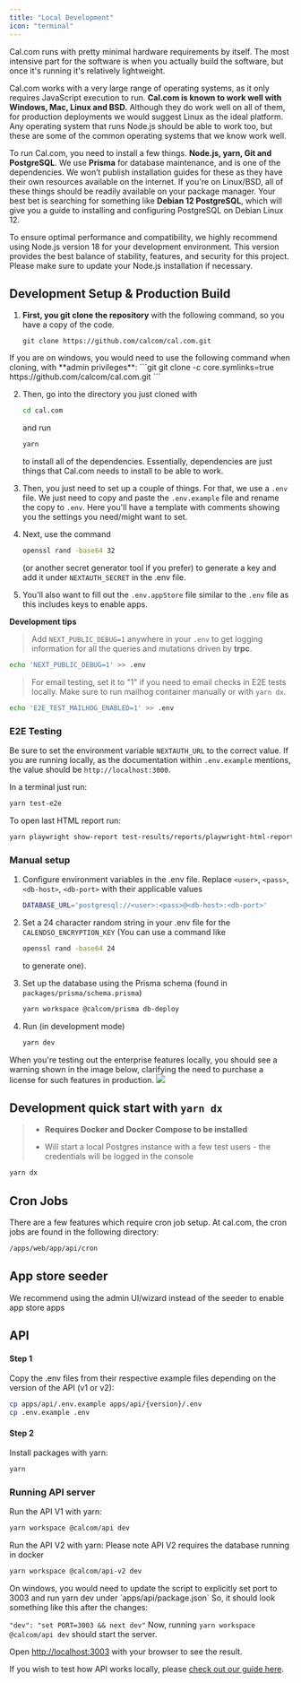 ```yaml
---
title: "Local Development"
icon: "terminal"
---
```


Cal.com runs with pretty minimal hardware requirements by itself. The most intensive part for the software is when you actually build the software, but once it's running it's relatively lightweight.

Cal.com works with a very large range of operating systems, as it only requires JavaScript execution to run. **Cal.com is known to work well with Windows, Mac, Linux and BSD.** Although they do work well on all of them, for production deployments we would suggest Linux as the ideal platform. Any operating system that runs Node.js should be able to work too, but these are some of the common operating systems that we know work well.

To run Cal.com, you need to install a few things. **Node.js, yarn, Git and PostgreSQL**. We use **Prisma** for database maintenance, and is one of the dependencies. We won’t publish installation guides for these as they have their own resources available on the internet. If you're on Linux/BSD, all of these things should be readily available on your package manager. Your best bet is searching for something like **Debian 12 PostgreSQL**, which will give you a guide to installing and configuring PostgreSQL on Debian Linux 12.

<Info>
To ensure optimal performance and compatibility, we highly recommend using Node.js version 18 for your development environment. This version provides the best balance of stability, features, and security for this project. Please make sure to update your Node.js installation if necessary.
</Info>

## Development Setup & Production Build

1. **First, you git clone the repository** with the following command, so you have a copy of the code.
    ```git
    git clone https://github.com/calcom/cal.com.git
    ```

<Warning>
If you are on windows, you would need to use the following command when cloning, with **admin privileges**:
```git
git clone -c core.symlinks=true https://github.com/calcom/cal.com.git
```
</Warning>

2. Then, go into the directory you just cloned with
    ```bash
    cd cal.com
    ```
    and run
    ```bash
    yarn
    ```
    to install all of the dependencies. Essentially, dependencies are just things that Cal.com needs to install to be able to work.

3. Then, you just need to set up a couple of things. For that, we use a `.env` file. We just need to copy and paste the `.env.example` file and rename the copy to `.env`. Here you'll have a template with comments showing you the settings you need/might want to set.

4. Next, use the command
    ```bash
    openssl rand -base64 32
    ```
    (or another secret generator tool if you prefer) to generate a key and add it under `NEXTAUTH_SECRET` in the .env file.

5. You'll also want to fill out the `.env.appStore` file similar to the `.env` file as this includes keys to enable apps.

**Development tips**

> Add `NEXT_PUBLIC_DEBUG=1` anywhere in your `.env` to get logging information for all the queries and mutations driven by **trpc**.

```bash
echo 'NEXT_PUBLIC_DEBUG=1' >> .env
```

> For email testing, set it to "1" if you need to email checks in E2E tests locally. Make sure to run mailhog container manually or with `yarn dx`.

```bash
echo 'E2E_TEST_MAILHOG_ENABLED=1' >> .env
```

### E2E Testing

Be sure to set the environment variable `NEXTAUTH_URL` to the correct value. If you are running locally, as the documentation within `.env.example` mentions, the value should be `http://localhost:3000`.


In a terminal just run:
```bash
yarn test-e2e
```
To open last HTML report run:
```bash
yarn playwright show-report test-results/reports/playwright-html-report
```

### Manual setup

1. Configure environment variables in the .env file. Replace `<user>`, `<pass>`, `<db-host>`, `<db-port>` with their applicable values

    ```bash
    DATABASE_URL='postgresql://<user>:<pass>@<db-host>:<db-port>'
    ```

2. Set a 24 character random string in your .env file for the `CALENDSO_ENCRYPTION_KEY` (You can use a command like
    ```bash
    openssl rand -base64 24
    ```
    to generate one).

3. Set up the database using the Prisma schema (found in `packages/prisma/schema.prisma`)

    ```bash
    yarn workspace @calcom/prisma db-deploy
    ```

4. Run (in development mode)

    ```bash
    yarn dev
    ```

<Info>
When you're testing out the enterprise features locally, you should see a warning shown in the image below, clarifying the need to purchase a license for such features in production.
<img src="/images/i1600x900-E4RcIPb1_bYp_hcpsya.png" />
</Info>


## **Development quick start with** **`yarn dx`**

> * **Requires Docker and Docker Compose to be installed**
>
>
> * Will start a local Postgres instance with a few test users - the credentials will be logged in the console
>

```bash
yarn dx
```

## **Cron Jobs**

There are a few features which require cron job setup. At cal.com, the cron jobs are found in the following directory:
```bash
/apps/web/app/api/cron
```


## App store seeder

<Info>
We recommend using the admin UI/wizard instead of the seeder to enable app store apps
</Info>


## API

#### Step 1

Copy the .env files from their respective example files depending on the version of the API (v1 or v2):

```bash
cp apps/api/.env.example apps/api/{version}/.env
cp .env.example .env
```

#### Step 2

Install packages with yarn:

```bash
yarn
```

### Running API server

Run the API V1 with yarn:

```bash
yarn workspace @calcom/api dev
```

Run the API V2 with yarn:
<Info>Please note API V2 requires the database running in docker</Info>

```bash
yarn workspace @calcom/api-v2 dev
```

<Note>
On windows, you would need to update the script to explicitly set port to 3003 and run yarn dev under `apps/api/package.json` So, it should look something like this after the changes:

`"dev": "set PORT=3003 && next dev"` Now, running `yarn workspace @calcom/api dev` should start the server.
</Note>

Open [http://localhost:3003](http://localhost:3003/) with your browser to see the result.

If you wish to test how API works locally, please [check out our guide here](/developing/guides/api/how-to-setup-api-in-a-local-instance).

